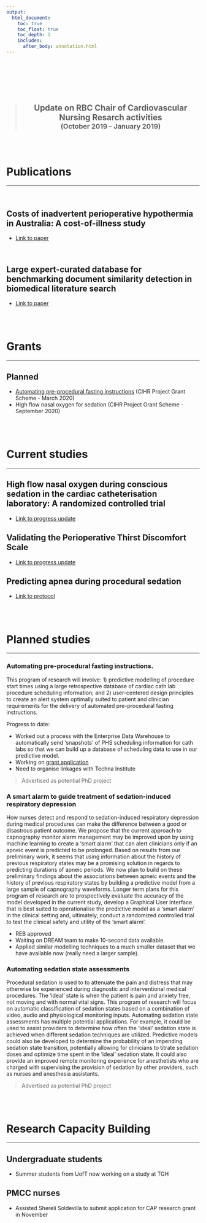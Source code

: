 ```yaml
---
output:
  html_document:
    toc: true
    toc_float: true
    toc_depth: 1
    includes:
      after_body: annotation.html
---
```


<div class = "row">
  
<div class = "col-md-2" align = "center">
<br><br><br>
<i class="fad fa-calendar-star fa-5x"></i>
</div>

<div class = "col-md-10">

<br>

> <h2><center>Update on RBC Chair of Cardiovascular Nursing Resarch activities <br>
<sub>(October 2019 - January 2019)</sub></h2>

</div>
</div>

<br><br>

# <i class="fa fa-pencil fa-lg"></i> Publications
<hr>
<br>

## <i class="fa fa-angle-double-right fa-lg"></i>  Costs of inadvertent perioperative hypothermia in Australia: A cost-of-illness study
- [Link to paper](https://www.sciencedirect.com/science/article/pii/S1322769619301891)

<br>

## <i class="fa fa-angle-double-right fa-lg"></i> Large expert-curated database for benchmarking document similarity detection in biomedical literature search
- [Link to paper](https://academic.oup.com/database/article/doi/10.1093/database/baz085/5608006)

<br><br>

# <i class="fa fa-money fa-lg"></i> Grants
<hr>


## Planned

- [Automating pre-procedural fasting instructions](https://auto-fasting.netlify.com) (CIHR Project Grant Scheme - March 2020) 
- High flow nasal oxygen for sedation (CIHR Project Grant Scheme - September 2020) 

<br><br>

# <i class="fa fa-construction fa-lg"></i> Current studies
<hr>

## High flow nasal oxygen during conscious sedation in the cardiac catheterisation laboratory: A randomized controlled trial 
- [Link to progress update](https://aconway.dev/hfno)

## Validating the Perioperative Thirst Discomfort Scale 
- [Link to progress update](https://aconway.dev/thirst-discomfort-screening)

## Predicting apnea during procedural sedation 
- [Link to protocol](https://apnea-prediction-protocol.netlify.com/)


<br><br>

# <i class="fa fa-forward fa-lg"></i> Planned studies
<hr>

### Automating pre-procedural fasting instructions.

This program of research will involve: 1) predictive modelling of procedure start times using a large retrospective database of cardiac cath lab procedure scheduling information; and 2) user-centered design principles to create an alert system optimally suited to patient and clinician requirements for the delivery of automated pre-procedural fasting instructions.

Progress to date:

- Worked out a process with the Enterprise Data Warehouse to automatically send 'snapshots' of PHS scheduling information for cath labs so that we can build up a database of scheduling data to use in our predictive model.
- Working on [grant application](https://auto-fasting.netlify.com)
- Need to organise linkages with Techna Institute

> Advertised as potential PhD project

### A smart alarm to guide treatment of sedation-induced respiratory depression

How nurses detect and respond to sedation-induced respiratory depression during medical procedures can make the difference between a good or disastrous patient outcome. We propose that the current approach to capnography monitor alarm management may be improved upon by using machine learning to create a ‘smart alarm’ that can alert clinicians only if an apneic event is predicted to be prolonged. Based on results from our preliminary work, it seems that using information about the history of previous respiratory states may be a promising solution in regards to predicting durations of apneic periods. We now plan to build on these preliminary findings about the associations between apneic events and the history of previous respiratory states by building a predictive model from a large sample of capnography waveforms. Longer term plans for this program of research are to prospectively evaluate the accuracy of the model developed in the current study, develop a Graphical User Interface that is best suited to operationalise the predictive model as a ‘smart alarm’ in the clinical setting and, ultimately, conduct a randomized controlled trial to test the clinical safety and utility of the ‘smart alarm’.

- REB approved
- Waiting on DREAM team to make 10-second data available.
- Applied similar modelling techniques to a much smaller dataset that we have available now (really need a larger sample).

### Automating sedation state assessments

Procedural sedation is used to to attenuate the pain and distress that may otherwise be experienced during diagnostic and interventional medical procedures. The ‘ideal’ state is when the patient is pain and anxiety free, not moving and with normal vital signs. This program of research will focus on automatic classification of sedation states based on a combination of video, audio and physiological monitoring inputs. Automating sedation state assessments has multiple potential applications. For example, it could be used to assist providers to determine how often the ‘ideal’ sedation state is achieved when different sedation techniques are utilized. Predictive models could also be developed to determine the probability of an impending sedation state transition, potentially allowing for clinicians to titrate sedation doses and optimize time spent in the ‘ideal’ sedation state. It could also provide an improved remote monitoring experience for anesthetists who are charged with supervising the provision of sedation by other providers, such as nurses and anesthesia assistants.

> Advertised as potential PhD project

<br><br>


# <i class="fa fa-chart-line fa-lg"></i> Research Capacity Building
<hr>

## Undergraduate students

- Summer students from UofT now working on a study at TGH

## PMCC nurses

- Assisted Shereli Soldevilla to submit application for CAP research grant in November

